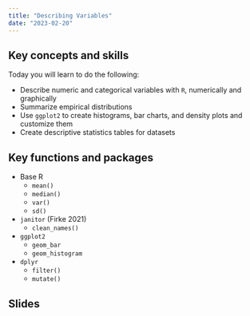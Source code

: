 ```yaml
---
title: "Describing Variables"
date: "2023-02-20"
---
```



## Key concepts and skills

Today you will learn to do the following: 

- Describe numeric and categorical variables with `R`, numerically and graphically 
- Summarize empirical distributions 
- Use `ggplot2` to create histograms, bar charts, and density plots and customize them 
- Create descriptive statistics tables for datasets 

## Key functions and packages  

- Base R
  - `mean()`
  - `median()`
  - `var()`
  - `sd()`

- `janitor` (Firke 2021)
  - `clean_names()`

- `ggplot2`
  - `geom_bar`
  - `geom_histogram`
  
- `dplyr`
  - `filter()`
  - `mutate()`

## Slides 











